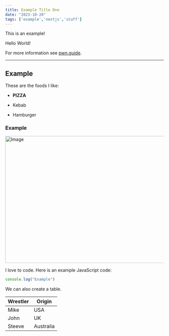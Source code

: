 ```yaml
---
title: Example Title One
date: "2023-10-20"
tags: ['example','nextjs','stuff']
---
```


<Callout>
  This is an example!
</Callout>


Hello World!



For more information see [pwn.guide](https://pwn.guide).

---

## Example

These are the foods I like:

- **PIZZA**

- Kebab

- Hamburger

### Example

<Image
  src="/images/example.jpg"
  width="690"
  height="404"
  alt="Image"
/>

I love to code. Here is an example JavaScript code:

```js
console.log("Example")
```

We can also create a table.

| Wrestler                | Origin       |
| ----------------------- | ------------ | 
| Mike                    | USA          |
| John                    | UK           |
| Steeve                  | Australia    |
